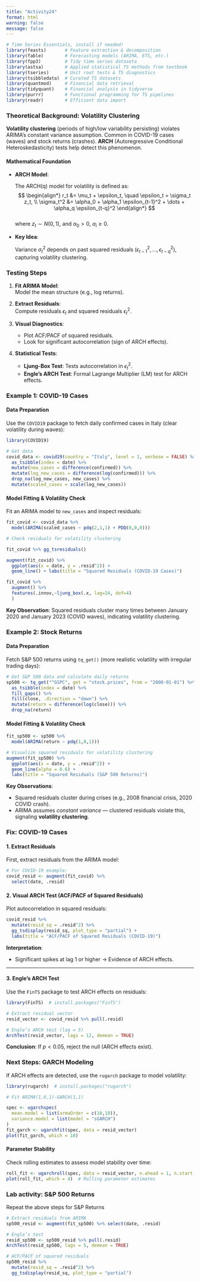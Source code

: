 ```yaml
---
title: "Activity24"
format: html
warning: false
message: false
---
```


```r
# Time Series Essentials, install if needed!
library(feasts)       # Feature extraction & decomposition
library(fable)        # Forecasting models (ARIMA, ETS, etc.)
library(fpp3)         # Tidy time series dataseta
library(astsa)        # Applied statistical TS methods from textbook
library(tseries)      # Unit root tests & TS diagnostics
library(tsibbledata)  # Curated TS datasets
library(quantmod)     # Financial data retrieval
library(tidyquant)    # Financial analysis in tidyverse
library(purrr)        # Functional programming for TS pipelines
library(readr)        # Efficient data import
```



### Theoretical Background: Volatility Clustering  

**Volatility clustering** (periods of high/low variability persisting) violates ARIMA's constant variance assumption. Common in COVID-19 cases (waves) and stock returns (crashes). **ARCH** (Autoregressive Conditional Heteroskedasticity) tests help detect this phenomenon.  

#### Mathematical Foundation  

- **ARCH Model**:  

  The ARCH(q) model for volatility is defined as:  
  $$  
  \begin{align*}  
  r_t &= \mu_t + \epsilon_t, \quad \epsilon_t = \sigma_t z_t, \\  
  \sigma_t^2 &= \alpha_0 + \alpha_1 \epsilon_{t-1}^2 + \dots + \alpha_q \epsilon_{t-q}^2  
  \end{align*}  
  $$  
  where $z_t \sim N(0,1)$, and $\alpha_0 > 0$, $\alpha_i \geq 0$.  

- **Key Idea**:  

  Variance $\sigma_t^2$ depends on past squared residuals ($\epsilon_{t-1}^2, \dots, \epsilon_{t-q}^2$), capturing volatility clustering.  
  
### Testing Steps  

1. **Fit ARIMA Model**:  
   Model the mean structure (e.g., log returns).  
   
2. **Extract Residuals**:  
   Compute residuals $\epsilon_t$ and squared residuals $\epsilon_t^2$.  
   
3. **Visual Diagnostics**:  
   - Plot ACF/PACF of squared residuals.  
   - Look for significant autocorrelation (sign of ARCH effects).  
   
4. **Statistical Tests**:  
   - **Ljung-Box Test**: Tests autocorrelation in $\epsilon_t^2$.  
   - **Engle’s ARCH Test**: Formal Lagrange Multiplier (LM) test for ARCH effects.  


### Example 1: COVID-19 Cases  

#### Data Preparation  

Use the `COVID19` package to fetch daily confirmed cases in Italy (clear volatility during waves):  

```r
library(COVID19)

# Get data
covid_data <- covid19(country = "Italy", level = 1, verbose = FALSE) %>%
  as_tsibble(index = date) %>%
  mutate(new_cases = difference(confirmed)) %>%
  mutate(log_new_cases = difference(log(confirmed))) %>%
  drop_na(log_new_cases, new_cases) %>% 
  mutate(scaled_cases = scale(log_new_cases))
```

#### Model Fitting & Volatility Check  

Fit an ARIMA model to `new_cases` and inspect residuals:  

```r
fit_covid <- covid_data %>%
  model(ARIMA(scaled_cases ~ pdq(2,1,1) + PDQ(0,0,0)))

# Check residuals for volatility clustering

fit_covid %>% gg_tsresiduals()

augment(fit_covid) %>%
  ggplot(aes(x = date, y = .resid^2)) +
  geom_line() + labs(title = "Squared Residuals (COVID-19 Cases)")

fit_covid %>% 
  augment() %>% 
  features(.innov,~ljung_box(.x, lag=24, dof=4)
  )
```

**Key Observation**: Squared residuals cluster many times between January 2020 and January 2023 (COVID waves), indicating volatility clustering.


### Example 2: Stock Returns

#### Data Preparation  

Fetch S&P 500 returns using `tq_get()` (more realistic volatility with irregular trading days):  

```r
# Get S&P 500 data and calculate daily returns
sp500 <- tq_get("^GSPC", get = "stock.prices", from = "2000-01-01") %>%
  as_tsibble(index = date) %>%  
  fill_gaps() %>% 
  fill(close, .direction = "down") %>% 
  mutate(return = difference(log(close))) %>%  
  drop_na(return)           
```

#### Model Fitting & Volatility Check  

```r
fit_sp500 <- sp500 %>%
  model(ARIMA(return ~ pdq(1,0,1)))  

# Visualize squared residuals for volatility clustering
augment(fit_sp500) %>%
  ggplot(aes(x = date, y = .resid^2)) +
  geom_line(alpha = 0.6) +
  labs(title = "Squared Residuals (S&P 500 Returns)")
```

**Key Observations**:  

- Squared residuals cluster during crises (e.g., 2008 financial crisis, 2020 COVID crash).  
- ARIMA assumes *constant variance* — clustered residuals violate this, signaling **volatility clustering**.  


### Fix: COVID-19 Cases   

#### 1. **Extract Residuals**  

First, extract residuals from the ARIMA model:  

```r
# For COVID-19 example:
covid_resid <- augment(fit_covid) %>% 
  select(date, .resid)
```


#### 2. **Visual ARCH Test (ACF/PACF of Squared Residuals)**  

Plot autocorrelation in squared residuals:  

```r
covid_resid %>%
  mutate(resid_sq = .resid^2) %>%
  gg_tsdisplay(resid_sq, plot_type = "partial") +
  labs(title = "ACF/PACF of Squared Residuals (COVID-19)")
```

**Interpretation**:  

- Significant spikes at lag 1 or higher → Evidence of ARCH effects.  

---

#### 3. **Engle’s ARCH Test **  

Use the `FinTS` package to test ARCH effects on residuals: 

```r
library(FinTS)  # install.packages("FinTS")

# Extract residual vector
resid_vector <- covid_resid %>% pull(.resid)

# Engle’s ARCH test (lag = 5)
ArchTest(resid_vector, lags = 12, demean = TRUE)
```

**Conclusion**: If $p < 0.05$, reject the null (ARCH effects exist).

### Next Steps: GARCH Modeling  

If ARCH effects are detected, use the `rugarch` package to model volatility: 

```r
library(rugarch)  # install.packages("rugarch")

# Fit ARIMA(1,0,1)-GARCH(1,1)

spec <- ugarchspec(
  mean.model = list(armaOrder = c(10,10)), 
  variance.model = list(model = "sGARCH")
)
fit_garch <- ugarchfit(spec, data = resid_vector)
plot(fit_garch, which = 10)
```


#### **Parameter Stability**

Check rolling estimates to assess model stability over time:

```r
roll_fit <- ugarchroll(spec, data = resid_vector, n.ahead = 1, n.start = 1000)
plot(roll_fit, which = 4)  # Rolling parameter estimates
```


### Lab activity: S&P 500 Returns 

Repeat the above steps for S&P Returns

```r
# Extract residuals from ARIMA
sp500_resid <- augment(fit_sp500) %>% select(date, .resid)

# Engle’s test
resid_sp500 <- sp500_resid %>% pull(.resid)
ArchTest(resid_sp500, lags = 5, demean = TRUE)

# ACF/PACF of squared residuals
sp500_resid %>%
  mutate(resid_sq = .resid^2) %>%
  gg_tsdisplay(resid_sq, plot_type = "partial")
```


